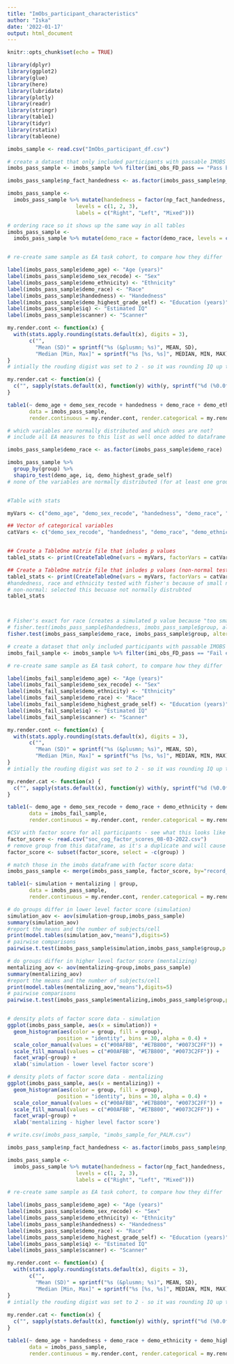 ```yaml
---
title: "ImObs_participant_characteristics"
author: "Iska"
date: '2022-01-17'
output: html_document
---
```


```r
knitr::opts_chunk$set(echo = TRUE)
```

```r
library(dplyr)
library(ggplot2)
library(glue)
library(here)
library(lubridate)
library(plotly)
library(readr)
library(stringr)
library(table1)
library(tidyr)
library(rstatix)
library(tableone)

```


```r

imobs_sample <- read.csv("ImObs_participant_df.csv")

```


```r

# create a dataset that only included participants with passable IMOBS data
imobs_pass_sample <- imobs_sample %>% filter(imi_obs_FD_pass == "Pass both")

imobs_pass_sample$np_fact_handedness <- as.factor(imobs_pass_sample$np_fact_handedness)

imobs_pass_sample <-
  imobs_pass_sample %>% mutate(handedness = factor(np_fact_handedness,
                      levels = c(1, 2, 3),
                      labels = c("Right", "Left", "Mixed")))

# ordering race so it shows up the same way in all tables
imobs_pass_sample <- 
  imobs_pass_sample %>% mutate(demo_race = factor(demo_race, levels = c("White","Black or African American","Asian","More than one race","Other"), ordered=T))


# re-create same sample as EA task cohort, to compare how they differ

label(imobs_pass_sample$demo_age) <- "Age (years)"
label(imobs_pass_sample$demo_sex_recode) <- "Sex"
label(imobs_pass_sample$demo_ethnicity) <- "Ethnicity"
label(imobs_pass_sample$demo_race) <- "Race"
label(imobs_pass_sample$handedness) <- "Handedness"
label(imobs_pass_sample$demo_highest_grade_self) <- "Education (years)"
label(imobs_pass_sample$iq) <- "Estimated IQ"
label(imobs_pass_sample$scanner) <- "Scanner"

my.render.cont <- function(x) {
  with(stats.apply.rounding(stats.default(x), digits = 3),
       c("",
         "Mean (SD)" = sprintf("%s (&plusmn; %s)", MEAN, SD),
         "Median [Min, Max]" = sprintf("%s [%s, %s]", MEDIAN, MIN, MAX)))
}
# intially the rouding digist was set to 2 - so it was rounding IQ up to the second digit (part of why it seemed high!)

my.render.cat <- function(x) {
  c("", sapply(stats.default(x), function(y) with(y, sprintf("%d (%0.0f %%)", FREQ, PCT))))
}

table1(~ demo_age + demo_sex_recode + handedness + demo_race + demo_ethnicity + demo_highest_grade_self + iq + scanner| group,
       data = imobs_pass_sample,
       render.continuous = my.render.cont, render.categorical = my.render.cat)


```



```r

# which variables are normally distributed and which ones are not?
# include all EA measures to this list as well once added to dataframe - to check if normal distribution

imobs_pass_sample$demo_race <- as.factor(imobs_pass_sample$demo_race)

imobs_pass_sample %>%
  group_by(group) %>%
  shapiro_test(demo_age, iq, demo_highest_grade_self)
# none of the variables are normally distributed (for at least one group)


#Table with stats 

myVars <- c("demo_age", "demo_sex_recode", "handedness", "demo_race", "demo_ethnicity", "demo_highest_grade_self", "iq", "scanner")

## Vector of categorical variables  
catVars <- c("demo_sex_recode", "handedness", "demo_race", "demo_ethnicity", "scanner")


## Create a TableOne matrix file that inludes p values
table1_stats <- print(CreateTableOne(vars = myVars, factorVars = catVars, includeNA = FALSE, strata = "group", data = imobs_pass_sample), showAllLevels = FALSE, varLabels = TRUE, formatOptions = list(big.mark = ","))

## Create a TableOne matrix file that inludes p values (non-normal tests)
table1_stats <- print(CreateTableOne(vars = myVars, factorVars = catVars, includeNA = FALSE, strata = "group", data = imobs_pass_sample), nonnormal=c("demo_age", "iq", "demo_highest_grade_self"), exact=c("handedness","demo_race", "demo_ethnicity"), showAllLevels = FALSE, varLabels = TRUE, formatOptions = list(big.mark = ","))
#handedness, race and ethnicity tested with fisher's because of small n's in some cells, but not needed for sex
# non-normal: selected this becuase not normally distrubted
table1_stats



# Fisher's exact for race (creates a simulated p value because "too small for this problem")
# fisher.test(imobs_pass_sample$handedness, imobs_pass_sample$group, alternative="two.sided") # does not work
fisher.test(imobs_pass_sample$demo_race, imobs_pass_sample$group, alternative="two.sided", simulate.p.value=TRUE, B=1e7)


```





```r

# create a dataset that only included participants with passable IMOBS data
imobs_fail_sample <- imobs_sample %>% filter(imi_obs_FD_pass == "Fail either" | is.na(imi_obs_FD_pass))

# re-create same sample as EA task cohort, to compare how they differ

label(imobs_fail_sample$demo_age) <- "Age (years)"
label(imobs_fail_sample$demo_sex_recode) <- "Sex"
label(imobs_fail_sample$demo_ethnicity) <- "Ethnicity"
label(imobs_fail_sample$demo_race) <- "Race"
label(imobs_fail_sample$demo_highest_grade_self) <- "Education (years)"
label(imobs_fail_sample$iq) <- "Estimated IQ"
label(imobs_fail_sample$scanner) <- "Scanner"

my.render.cont <- function(x) {
  with(stats.apply.rounding(stats.default(x), digits = 3),
       c("",
         "Mean (SD)" = sprintf("%s (&plusmn; %s)", MEAN, SD),
         "Median [Min, Max]" = sprintf("%s [%s, %s]", MEDIAN, MIN, MAX)))
}
# intially the rouding digist was set to 2 - so it was rounding IQ up to the second digit (part of why it seemed high!)

my.render.cat <- function(x) {
  c("", sapply(stats.default(x), function(y) with(y, sprintf("%d (%0.0f %%)", FREQ, PCT))))
}

table1(~ demo_age + demo_sex_recode + demo_race + demo_ethnicity + demo_highest_grade_self + iq + scanner| group,
       data = imobs_fail_sample,
       render.continuous = my.render.cont, render.categorical = my.render.cat)
```


```r

#CSV with factor score for all participants - see what this looks like
factor_score <- read.csv("soc_cog_factor_scores_08-03-2022.csv")
# remove group from this dataframe, as it's a duplicate and will cause issues
factor_score <- subset(factor_score, select = -c(group) )

# match those in the imobs dataframe with factor score data: 
imobs_pass_sample <- merge(imobs_pass_sample, factor_score, by="record_id", all.x=TRUE)

table1(~ simulation + mentalizing | group,
       data = imobs_pass_sample,
       render.continuous = my.render.cont, render.categorical = my.render.cat)

# do groups differ in lower level factor score (simulation)
simulation_aov <- aov(simulation~group,imobs_pass_sample)
summary(simulation_aov)
#report the means and the number of subjects/cell
print(model.tables(simulation_aov,"means"),digits=5)
# pairwise comparisons
pairwise.t.test(imobs_pass_sample$simulation,imobs_pass_sample$group,p.adj = 'fdr',paired = F) 

# do groups differ in higher level factor score (mentalizing)
mentalizing_aov <- aov(mentalizing~group,imobs_pass_sample)
summary(mentalizing_aov)
#report the means and the number of subjects/cell
print(model.tables(mentalizing_aov,"means"),digits=5)
# pairwise comparisons
pairwise.t.test(imobs_pass_sample$mentalizing,imobs_pass_sample$group,p.adj = 'fdr',paired = F) 


# density plots of factor score data - simulation
ggplot(imobs_pass_sample, aes(x = simulation)) +
  geom_histogram(aes(color = group, fill = group), 
                position = "identity", bins = 30, alpha = 0.4) +
  scale_color_manual(values = c("#00AFBB", "#E7B800", "#0073C2FF")) +
  scale_fill_manual(values = c("#00AFBB", "#E7B800", "#0073C2FF")) +
  facet_wrap(~group) +
  xlab('simulation - lower level factor score')

# density plots of factor score data - mentalizing
ggplot(imobs_pass_sample, aes(x = mentalizing)) +
  geom_histogram(aes(color = group, fill = group), 
                position = "identity", bins = 30, alpha = 0.4) +
  scale_color_manual(values = c("#00AFBB", "#E7B800", "#0073C2FF")) +
  scale_fill_manual(values = c("#00AFBB", "#E7B800", "#0073C2FF")) +
  facet_wrap(~group) +
  xlab('mentalizing - higher level factor score')

```


```r

# write.csv(imobs_pass_sample, "imobs_sample_for_PALM.csv")

```


```r

imobs_pass_sample$np_fact_handedness <- as.factor(imobs_pass_sample$np_fact_handedness)

imobs_pass_sample <-
  imobs_pass_sample %>% mutate(handedness = factor(np_fact_handedness,
                      levels = c(1, 2, 3),
                      labels = c("Right", "Left", "Mixed")))

# re-create same sample as EA task cohort, to compare how they differ

label(imobs_pass_sample$demo_age) <- "Age (years)"
label(imobs_pass_sample$demo_sex_recode) <- "Sex"
label(imobs_pass_sample$demo_ethnicity) <- "Ethnicity"
label(imobs_pass_sample$handedness) <- "Handedness"
label(imobs_pass_sample$demo_race) <- "Race"
label(imobs_pass_sample$demo_highest_grade_self) <- "Education (years)"
label(imobs_pass_sample$iq) <- "Estimated IQ"
label(imobs_pass_sample$scanner) <- "Scanner"

my.render.cont <- function(x) {
  with(stats.apply.rounding(stats.default(x), digits = 3),
       c("",
         "Mean (SD)" = sprintf("%s (&plusmn; %s)", MEAN, SD),
         "Median [Min, Max]" = sprintf("%s [%s, %s]", MEDIAN, MIN, MAX)))
}
# intially the rouding digist was set to 2 - so it was rounding IQ up to the second digit (part of why it seemed high!)
 
my.render.cat <- function(x) {
  c("", sapply(stats.default(x), function(y) with(y, sprintf("%d (%0.0f %%)", FREQ, PCT))))
}

table1(~ demo_age + handedness + demo_race + demo_ethnicity + demo_highest_grade_self + iq + scanner| demo_sex_recode,
       data = imobs_pass_sample,
       render.continuous = my.render.cont, render.categorical = my.render.cat)
```



